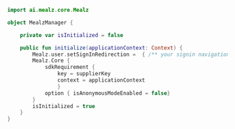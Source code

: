```kotlin
import ai.mealz.core.Mealz

object MealzManager {

    private var isInitialized = false

    public fun initialize(applicationContext: Context) {
        Mealz.user.setSignInRedirection =  { /** your signin navigation method*/ }
        Mealz.Core {
            sdkRequirement {
                key = supplierKey
                context = applicationContext
                }   
            option { isAnonymousModeEnabled = false}
        }
        isInitialized = true
    }
}
```